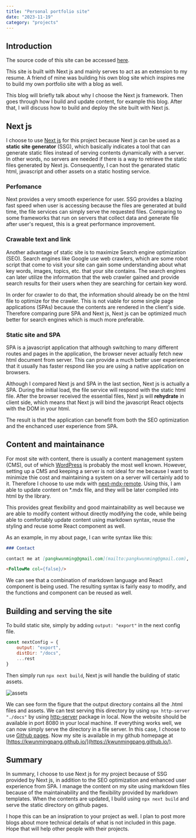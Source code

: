 ```yaml
---
title: "Personal portfolio site"
date: "2023-11-19"
category: "projects"
---
```


## Introduction

The source code of this site can be accessed
[here](https://github.com/kwunmingpang/kwunmingpang.github.io).

This site is built with Next js and mainly serves to act as an extension to my resume. A friend of mine was building his own blog site which inspires me to build my own portfolio site with a blog as well.

This blog will briefly talk about why I choose the Next js framework. Then goes through how I build and update content, for example this blog. After that, I will discuss how to build and deploy the site built with Next js.

## Next js

I choose to use [Next js](https://nextjs.org/) for this project because Next js can be used as a **static site generator** (SSG), which basically indicates a tool that can generate static files instead of serving contents dynamically with a server. In other words, no servers are needed if there is a way to retrieve the static files generated by Next js. Consequently, I can host the genarated static html, javascript and other assets on a static hosting service.

### Perfomance

Next provides a very smooth experience for user. SSG provides a blazing fast speed when user is accessing because the files are generated at build time, the file services can simply serve the requested files. Comparing to some frameworks that run on servers that collect data and generate file after user's request, this is a great performance improvement.

### Crawable text and link

Another advantage of static site is to maximize Search engine optimization (SEO). Search engines like Google use web crawlers, which are some robot script that come to visit your site can gain some understanding about what key words, images, topics, etc. that your site contains. The search engines can later utilize the information that the web crawler gained and provide search results for their users when they are searching for certain key word.

In order for crawler to do that, the information should already be on the html file to optimize for the crawler. This is not viable for some single page applications (SPAs) because the contents are rendered in the client's side. Therefore comparing pure SPA and Next js, Next js can be optimized much better for search engines which is much more preferable.

### Static site and SPA

SPA is a javascript application that although switching to many different routes and pages in the application, the browser never actually fetch new html document from server. This can provide a much better user experience that it usually has faster respond like you are using a native application on browsers.

Although I compared Next js and SPA in the last section, Next js is actually a SPA. During the initial load, the file service will respond with the static html file. After the browser received the essential files, Next js will **rehydrate** in client side, which means that Next js will bind the javascript React objects with the DOM in your html.

The result is that the application can benefit from both the SEO optimization and the enchanced user experience from SPA.

## Content and maintainance

For most site with content, there is usually a content management system (CMS), out of which [WordPress](https://wordpress.com/) is probably the most well known. However, setting up a CMS and keeping a server is not ideal for me because I want to minimize thie cost and maintaining a system on a server will certainly add to it. Therefore I choose to use mdx with [next-mdx-remote](https://www.npmjs.com/package/next-mdx-remote). Using this, I am able to update content on \*.mdx file, and they will be later compiled into html by the library.

This provides great flexibility and good maintainability as well because we are able to modify content without directly modifying the code, while being able to comfortably update content using markdown syntax, reuse the styling and reuse some React component as well.

As an example, in my about page, I can write syntax like this:

```markdown
### Contact

contact me at [pangkwunming@gmail.com](mailto:pangkwunming@gmail.com), or the following options as well.

<FollowMe col={false}/>
```

We can see that a combination of markdown language and React component is being used. The resulting syntax is fairly easy to modify, and the functions and component can be reused as well. 

## Building and serving the site

To build static site, simply by adding `output: "export"` in the next config file. 

```js
const nextConfig = {
    output: "export",
    distDir: "/docs",
    ...rest
}
```

Then simply run `npx next build`, Next js will handle the building of static assets. 

![assets](/assets/blog/project-portfolio-next-build.png)

We can see form the figure that the output directory contains all the .html files and assets. We can test serving this directory by using `npx http-server "./docs"` by using [http-server](https://www.npmjs.com/package/http-server) package in local. Now the website should be available in port 8080 in your local machine. If everything works well, we can now simply serve the directory in a file server. In this case, I choose to use [Github pages](https://pages.github.com/). Now my site is available in my github homepage at [https://kwunmingpang.github.io/](https://kwunmingpang.github.io/). 

## Summary

In summary, I choose to use Next js for my project because of SSG provided by Next js, in addition to the SEO optimization and enhanced user experience from SPA. I manage the content on my site using markdown files because of the maintainability and the flexibility provided by markdown templates. When the contents are updated, I build using `npx next build` and serve the static directory on github pages. 

I hope this can be an insipration to your project as well. I plan to post more blogs about more technical details of what is not included in this page. Hope that will help other people with their projects. 
